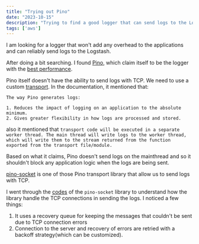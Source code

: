 ```yaml
---
title: "Trying out Pino"
date: "2023-10-15"
description: "Trying to find a good logger that can send logs to the Logstash server through TCP socket"
tags: ['aws']
---
```


I am looking for a logger that won't add any overhead to the applications and can reliably send logs to the Logstash.

After doing a bit searching. I found [Pino](https://github.com/pinojs/pino), which claim itself to be the logger with the [best performance](https://github.com/pinojs/pino/blob/main/docs/benchmarks.md).

Pino itself doesn't have the ability to send logs with TCP. We need to use a custom [transport](https://github.com/pinojs/pino/blob/main/docs/transports.md). In the documentation, it mentioned that:

```
The way Pino generates logs:

1. Reduces the impact of logging on an application to the absolute minimum.
2. Gives greater flexibility in how logs are processed and stored.
```

also it mentioned that `transport code will be executed in a separate worker thread. The main thread will write logs to the worker thread, which will write them to the stream returned from the function exported from the transport file/module.`

Based on what it claims, Pino doesn't send logs on the mainthread and so it shouldn't block any application logic when the logs are being sent.

[pino-socket](https://github.com/pinojs/pino-socket) is one of those Pino transport library that allow us to send logs with TCP.

I went through the [codes](https://github.com/pinojs/pino-socket/blob/master/lib/TcpConnection.js) of the `pino-socket` library to understand how the library handle the TCP connections in sending the logs. I noticed a few things:

1. It uses a recovery queue for keeping the messages that couldn't be sent due to TCP connection errors
2. Connection to the server and recovery of errors are retried with a backoff strategy(which can be customized).

